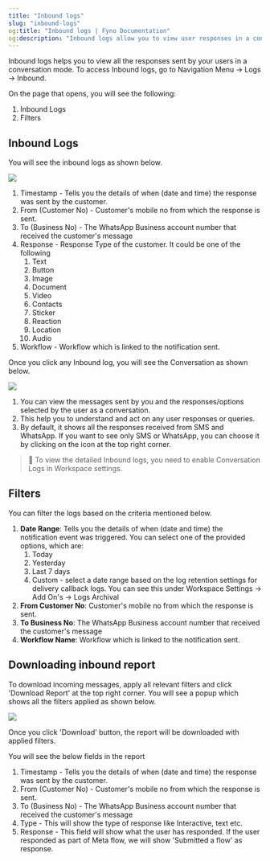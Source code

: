 ```yaml
---
title: "Inbound logs"
slug: "inbound-logs"
og:title: "Inbound logs | Fyno Documentation"
og:description: "Inbound logs allow you to view user responses in a conversation mode, with options to filter logs by date range, customer number, business number, and workflow name."
---
```


Inbound logs helps you to view all the responses sent by your users in a conversation mode. To access Inbound logs, go to Navigation Menu -> Logs -> Inbound.

On the page that opens, you will see the following:

1. Inbound Logs
2. Filters

## Inbound Logs

You will see the inbound logs as shown below.

![](/images/1c1f82a-inbound_logs.png)

1. Timestamp - Tells you the details of when (date and time) the response was sent by the customer.
2. From (Customer No) - Customer's mobile no from which the response is sent.
3. To (Business No) - The WhatsApp Business account number that received the customer's message
4. Response - Response Type of the customer. It could be one of the following
    1. Text
    2. Button
    3. Image
    4. Document
    5. Video
    6. Contacts
    7. Sticker
    8. Reaction
    9. Location
    10. Audio
5. Workflow - Workflow which is linked to the notification sent.

Once you click any Inbound log, you will see the Conversation as shown below.

![](/images/a4e55a8-inbound_log_details.png)

1. You can view the messages sent by you and the responses/options selected by the user as a conversation.
2. This help you to understand and act on any user responses or queries.
3. By default, it shows all the responses received from SMS and WhatsApp. If you want to see only SMS or WhatsApp, you can choose it by clicking on the icon at the top right corner.

> 📘 To view the detailed Inbound logs, you need to enable Conversation Logs in Workspace settings.

## Filters

You can filter the logs based on the criteria mentioned below.

1. **Date Range**: Tells you the details of when (date and time) the notification event was triggered. You can select one of the provided options, which are:
    1. Today
    2. Yesterday
    3. Last 7 days
    4. Custom - select a date range based on the log retention settings for delivery callback logs. You can see this under Workspace Settings -> Add On's -> Logs Archival
2. **From Customer No**: Customer's mobile no from which the response is sent.
3. **To Business No**: The WhatsApp Business account number that received the customer's message
4. **Workflow Name**: Workflow which is linked to the notification sent.

## Downloading inbound report

To download incoming messages, apply all relevant filters and click 'Download Report' at the top right corner. You will see a popup which shows all the filters applied as shown below.

![](/images/f8aba6201068eefa937477187fb16ea908754ae8c301ee179f4891a217cf3cef-Inbound_report.png)

Once you click 'Download' button, the report will be downloaded with applied filters.

You will see the below fields in the report

1. Timestamp - Tells you the details of when (date and time) the response was sent by the customer.
2. From (Customer No) - Customer's mobile no from which the response is sent.
3. To (Business No) - The WhatsApp Business account number that received the customer's message
4. Type - This will show the type of response like Interactive, text etc.
5. Response - This field will show what the user has responded. If the user responded as part of Meta flow, we will show 'Submitted a flow' as response.
